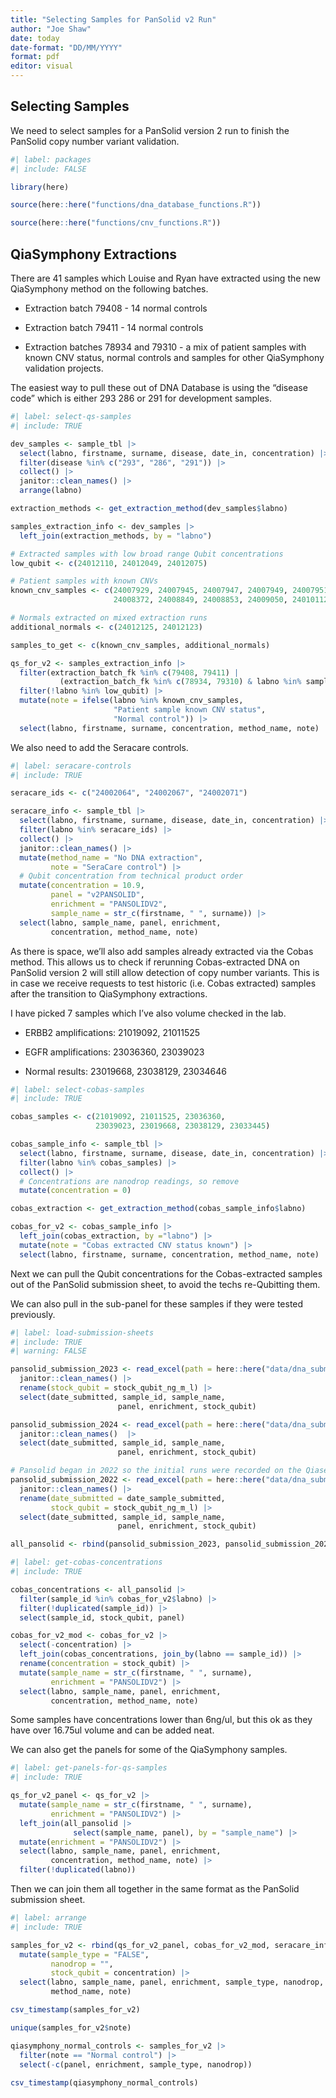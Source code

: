 ```yaml
---
title: "Selecting Samples for PanSolid v2 Run"
author: "Joe Shaw"
date: today
date-format: "DD/MM/YYYY"
format: pdf
editor: visual
---
```


## Selecting Samples

We need to select samples for a PanSolid version 2 run to finish the PanSolid copy number variant validation.

```r
#| label: packages
#| include: FALSE

library(here)

source(here::here("functions/dna_database_functions.R"))

source(here::here("functions/cnv_functions.R"))

```

## QiaSymphony Extractions

There are 41 samples which Louise and Ryan have extracted using the new QiaSymphony method on the following batches.

-   Extraction batch 79408 - 14 normal controls

-   Extraction batch 79411 - 14 normal controls

-   Extraction batches 78934 and 79310 - a mix of patient samples with known CNV status, normal controls and samples for other QiaSymphony validation projects.

The easiest way to pull these out of DNA Database is using the "disease code" which is either 293 286 or 291 for development samples.

```r
#| label: select-qs-samples
#| include: TRUE

dev_samples <- sample_tbl |> 
  select(labno, firstname, surname, disease, date_in, concentration) |> 
  filter(disease %in% c("293", "286", "291")) |> 
  collect() |> 
  janitor::clean_names() |> 
  arrange(labno)

extraction_methods <- get_extraction_method(dev_samples$labno)

samples_extraction_info <- dev_samples |> 
  left_join(extraction_methods, by = "labno") 

# Extracted samples with low broad range Qubit concentrations
low_qubit <- c(24012110, 24012049, 24012075)

# Patient samples with known CNVs
known_cnv_samples <- c(24007929, 24007945, 24007947, 24007949, 24007951, 24007953, 
                       24008372, 24008849, 24008853, 24009050, 24010112)

# Normals extracted on mixed extraction runs
additional_normals <- c(24012125, 24012123)

samples_to_get <- c(known_cnv_samples, additional_normals)

qs_for_v2 <- samples_extraction_info |> 
  filter(extraction_batch_fk %in% c(79408, 79411) |
           (extraction_batch_fk %in% c(78934, 79310) & labno %in% samples_to_get)) |> 
  filter(!labno %in% low_qubit) |> 
  mutate(note = ifelse(labno %in% known_cnv_samples, 
                       "Patient sample known CNV status",
                       "Normal control")) |> 
  select(labno, firstname, surname, concentration, method_name, note)

```

We also need to add the Seracare controls.

```r
#| label: seracare-controls
#| include: TRUE

seracare_ids <- c("24002064", "24002067", "24002071")

seracare_info <- sample_tbl |> 
  select(labno, firstname, surname, disease, date_in, concentration) |> 
  filter(labno %in% seracare_ids) |> 
  collect() |> 
  janitor::clean_names() |> 
  mutate(method_name = "No DNA extraction",
         note = "SeraCare control") |> 
  # Qubit concentration from technical product order
  mutate(concentration = 10.9,
         panel = "v2PANSOLID",
         enrichment = "PANSOLIDV2", 
         sample_name = str_c(firstname, " ", surname)) |> 
  select(labno, sample_name, panel, enrichment, 
         concentration, method_name, note)

```

As there is space, we'll also add samples already extracted via the Cobas method. This allows us to check if rerunning Cobas-extracted DNA on PanSolid version 2 will still allow detection of copy number variants. This is in case we receive requests to test historic (i.e. Cobas extracted) samples after the transition to QiaSymphony extractions.

I have picked 7 samples which I've also volume checked in the lab.

-   ERBB2 amplifications: 21019092, 21011525

-   EGFR amplifications: 23036360, 23039023

-   Normal results: 23019668, 23038129, 23034646

```r
#| label: select-cobas-samples
#| include: TRUE

cobas_samples <- c(21019092, 21011525, 23036360, 
                   23039023, 23019668, 23038129, 23033445)

cobas_sample_info <- sample_tbl |> 
  select(labno, firstname, surname, disease, date_in, concentration) |> 
  filter(labno %in% cobas_samples) |> 
  collect() |> 
  # Concentrations are nanodrop readings, so remove
  mutate(concentration = 0)

cobas_extraction <- get_extraction_method(cobas_sample_info$labno)

cobas_for_v2 <- cobas_sample_info |> 
  left_join(cobas_extraction, by ="labno") |> 
  mutate(note = "Cobas extracted CNV status known") |> 
  select(labno, firstname, surname, concentration, method_name, note)

```

Next we can pull the Qubit concentrations for the Cobas-extracted samples out of the PanSolid submission sheet, to avoid the techs re-Qubitting them.

We can also pull in the sub-panel for these samples if they were tested previously.

```r
#| label: load-submission-sheets
#| include: TRUE
#| warning: FALSE

pansolid_submission_2023 <- read_excel(path = here::here("data/dna_submission_sheets/DNA PanSolid QIAseq Submission Sheet 2023.xlsx")) |> 
  janitor::clean_names() |> 
  rename(stock_qubit = stock_qubit_ng_m_l) |> 
  select(date_submitted, sample_id, sample_name,
                        panel, enrichment, stock_qubit)

pansolid_submission_2024 <- read_excel(path = here::here("data/dna_submission_sheets/PanSolid Submission sheet 2024.xlsx")) |> 
  janitor::clean_names()  |> 
  select(date_submitted, sample_id, sample_name,
                        panel, enrichment, stock_qubit)

# Pansolid began in 2022 so the initial runs were recorded on the Qiaseq spreadsheet
pansolid_submission_2022 <- read_excel(path = here::here("data/dna_submission_sheets/QIAseq DNA PanSolid Sample Submission 2022.xlsx")) |> 
  janitor::clean_names() |> 
  rename(date_submitted = date_sample_submitted,
         stock_qubit = stock_qubit_ng_m_l) |> 
  select(date_submitted, sample_id, sample_name,
                        panel, enrichment, stock_qubit)

all_pansolid <- rbind(pansolid_submission_2023, pansolid_submission_2024)

```

```r
#| label: get-cobas-concentrations
#| include: TRUE

cobas_concentrations <- all_pansolid |> 
  filter(sample_id %in% cobas_for_v2$labno) |> 
  filter(!duplicated(sample_id)) |> 
  select(sample_id, stock_qubit, panel)

cobas_for_v2_mod <- cobas_for_v2 |> 
  select(-concentration) |> 
  left_join(cobas_concentrations, join_by(labno == sample_id)) |> 
  rename(concentration = stock_qubit) |> 
  mutate(sample_name = str_c(firstname, " ", surname),
         enrichment = "PANSOLIDV2") |> 
  select(labno, sample_name, panel, enrichment, 
         concentration, method_name, note)

```

Some samples have concentrations lower than 6ng/ul, but this ok as they have over 16.75ul volume and can be added neat.

We can also get the panels for some of the QiaSymphony samples.

```r
#| label: get-panels-for-qs-samples
#| include: TRUE

qs_for_v2_panel <- qs_for_v2 |> 
  mutate(sample_name = str_c(firstname, " ", surname),
         enrichment = "PANSOLIDV2") |>  
  left_join(all_pansolid |> 
              select(sample_name, panel), by = "sample_name") |> 
  mutate(enrichment = "PANSOLIDV2") |> 
  select(labno, sample_name, panel, enrichment, 
         concentration, method_name, note) |> 
  filter(!duplicated(labno))

```

Then we can join them all together in the same format as the PanSolid submission sheet.

```r
#| label: arrange
#| include: TRUE

samples_for_v2 <- rbind(qs_for_v2_panel, cobas_for_v2_mod, seracare_info) |> 
  mutate(sample_type = "FALSE",
         nanodrop = "",
         stock_qubit = concentration) |> 
  select(labno, sample_name, panel, enrichment, sample_type, nanodrop, stock_qubit,
         method_name, note)

csv_timestamp(samples_for_v2)

unique(samples_for_v2$note)

qiasymphony_normal_controls <- samples_for_v2 |> 
  filter(note == "Normal control") |> 
  select(-c(panel, enrichment, sample_type, nanodrop))
  
csv_timestamp(qiasymphony_normal_controls)

```
